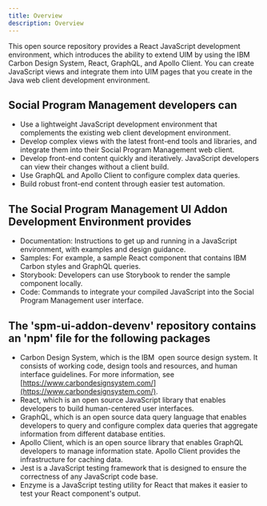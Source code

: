 ```yaml
---
title: Overview
description: Overview
---
```


This open source repository provides a React JavaScript development environment, which introduces the ability to extend UIM by using the IBM Carbon Design System, React, GraphQL, and Apollo Client.
You can create JavaScript views and integrate them into UIM pages that you create in the Java web client development environment.

## Social Program Management developers can

* Use a lightweight JavaScript development environment that complements the existing web client development environment.
* Develop complex views with the latest front-end tools and libraries, and integrate them into their Social Program Management web client.
* Develop front-end content quickly and iteratively. JavaScript developers can view their changes without a client build.
* Use GraphQL and Apollo Client to configure complex data queries.
* Build robust front-end content through easier test automation.

## The Social Program Management UI Addon Development Environment provides

* Documentation: Instructions to get up and running in a JavaScript environment, with examples and design guidance.
* Samples: For example, a sample React component that contains IBM Carbon styles and GraphQL queries.
* Storybook: Developers can use Storybook to render the sample component locally.
* Code: Commands to integrate your compiled JavaScript into the Social Program Management user interface.

## The 'spm-ui-addon-devenv' repository contains an 'npm' file for the following packages

* Carbon Design System, which is the IBM  open source design system. It consists of working code, design tools and resources, and human interface guidelines. For more information, see [https://www.carbondesignsystem.com/](https://www.carbondesignsystem.com/).
* React, which is an open source JavaScript library that enables developers to build human-centered user interfaces.
* GraphQL, which is an open source data query language that enables developers to query and configure complex data queries that aggregate information from different database entities.
* Apollo Client, which is an open source library that enables GraphQL developers to manage information state. Apollo Client provides the infrastructure for caching data.
* Jest is a JavaScript testing framework that is designed to ensure the correctness of any JavaScript code base.
* Enzyme is a JavaScript testing utility for React that makes it easier to test your React component's output.
